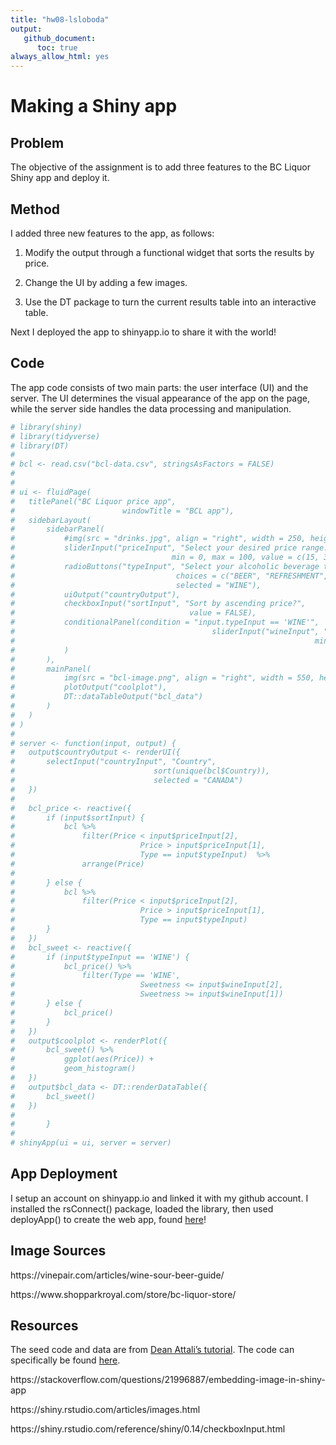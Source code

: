 ```yaml
---
title: "hw08-lsloboda"
output:
   github_document:
      toc: true
always_allow_html: yes
---
```


# Making a Shiny app

## Problem

The objective of the assignment is to add three features to the BC Liquor Shiny app and deploy it.

## Method

I added three new features to the app, as follows:

1. Modify the output through a functional widget that sorts the results by price.

2. Change the UI by adding a few images. 

3. Use the DT package to turn the current results table into an interactive table.

Next I deployed the app to shinyapp.io to share it with the world!

## Code

The app code consists of two main parts: the user interface (UI) and the server. The UI determines the visual appearance of the app on the page, while the server side handles the data processing and manipulation.

```r
# library(shiny)
# library(tidyverse)
# library(DT)
# 
# bcl <- read.csv("bcl-data.csv", stringsAsFactors = FALSE)
# 
# 
# ui <- fluidPage(
# 	titlePanel("BC Liquor price app", 
# 						 windowTitle = "BCL app"),
# 	sidebarLayout(
# 		sidebarPanel(
# 			#img(src = "drinks.jpg", align = "right", width = 250, height = 100),
# 			sliderInput("priceInput", "Select your desired price range.",
# 									min = 0, max = 100, value = c(15, 30), pre="$"),
# 			radioButtons("typeInput", "Select your alcoholic beverage type.", 
# 									 choices = c("BEER", "REFRESHMENT", "SPIRITS", "WINE"),
# 									 selected = "WINE"),
# 			uiOutput("countryOutput"),
# 			checkboxInput("sortInput", "Sort by ascending price?",
# 										value = FALSE),
# 			conditionalPanel(condition = "input.typeInput == 'WINE'",
# 											 sliderInput("wineInput", "Select desired sweetness level:",
# 											 						min = 0, max = 10, value = c(0, 10))
# 			)
# 		),
# 		mainPanel(
# 			img(src = "bcl-image.png", align = "right", width = 550, height = 55),
# 			plotOutput("coolplot"),
# 			DT::dataTableOutput("bcl_data")
# 		)
# 	)
# )
# 
# server <- function(input, output) {
# 	output$countryOutput <- renderUI({
# 		selectInput("countryInput", "Country",
# 								sort(unique(bcl$Country)),
# 								selected = "CANADA")
# 	})
# 	
# 	bcl_price <- reactive({
# 		if (input$sortInput) {
# 			bcl %>% 
# 				filter(Price < input$priceInput[2],
# 							 Price > input$priceInput[1],
# 							 Type == input$typeInput)  %>%
# 				arrange(Price)
# 			
# 		} else {
# 			bcl %>% 
# 				filter(Price < input$priceInput[2],
# 							 Price > input$priceInput[1],
# 							 Type == input$typeInput)       
# 		}
# 	})
# 	bcl_sweet <- reactive({
# 		if (input$typeInput == 'WINE') {
# 			bcl_price() %>% 
# 				filter(Type == 'WINE',
# 							 Sweetness <= input$wineInput[2],
# 							 Sweetness >= input$wineInput[1])
# 		} else {
# 			bcl_price()
# 		}
# 	})
# 	output$coolplot <- renderPlot({
# 		bcl_sweet() %>% 
# 			ggplot(aes(Price)) +
# 			geom_histogram()
# 	})
# 	output$bcl_data <- DT::renderDataTable({
# 		bcl_sweet()
# 	})
# 	
# 		}
# 
# shinyApp(ui = ui, server = server)
```

## App Deployment

I setup an account on shinyapp.io and linked it with my github account. I installed the rsConnect() package, loaded the library, then used deployApp() to create the web app, found [here](https://lsloboda.shinyapps.io/bcl-lsloboda/)!

## Image Sources
https://vinepair.com/articles/wine-sour-beer-guide/

https://www.shopparkroyal.com/store/bc-liquor-store/


## Resources
The seed code and data are from [Dean Attali's tutorial](https://deanattali.com/blog/building-shiny-apps-tutorial). 
The code can specifically be found [here](https://deanattali.com/blog/building-shiny-apps-tutorial/#12-final-shiny-app-code).

https://stackoverflow.com/questions/21996887/embedding-image-in-shiny-app

https://shiny.rstudio.com/articles/images.html

https://shiny.rstudio.com/reference/shiny/0.14/checkboxInput.html



